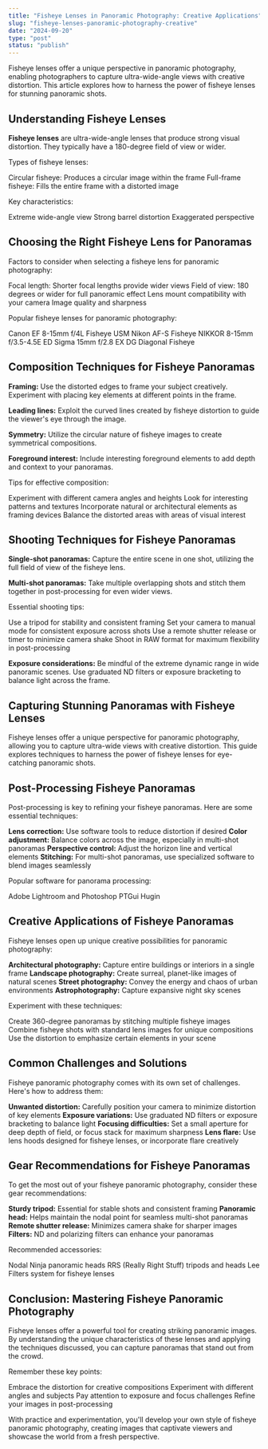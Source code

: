 ```yaml
---
title: "Fisheye Lenses in Panoramic Photography: Creative Applications"
slug: "fisheye-lenses-panoramic-photography-creative"
date: "2024-09-20"
type: "post"
status: "publish"
---
```


Fisheye lenses offer a unique perspective in panoramic photography, enabling photographers to capture ultra-wide-angle views with creative distortion. This article explores how to harness the power of fisheye lenses for stunning panoramic shots.

## Understanding Fisheye Lenses

**Fisheye lenses** are ultra-wide-angle lenses that produce strong visual distortion. They typically have a 180-degree field of view or wider.

Types of fisheye lenses:

Circular fisheye: Produces a circular image within the frame
Full-frame fisheye: Fills the entire frame with a distorted image

Key characteristics:

Extreme wide-angle view
Strong barrel distortion
Exaggerated perspective

## Choosing the Right Fisheye Lens for Panoramas

Factors to consider when selecting a fisheye lens for panoramic photography:

Focal length: Shorter focal lengths provide wider views
Field of view: 180 degrees or wider for full panoramic effect
Lens mount compatibility with your camera
Image quality and sharpness

Popular fisheye lenses for panoramic photography:

Canon EF 8-15mm f/4L Fisheye USM
Nikon AF-S Fisheye NIKKOR 8-15mm f/3.5-4.5E ED
Sigma 15mm f/2.8 EX DG Diagonal Fisheye

## Composition Techniques for Fisheye Panoramas

**Framing:** Use the distorted edges to frame your subject creatively. Experiment with placing key elements at different points in the frame.

**Leading lines:** Exploit the curved lines created by fisheye distortion to guide the viewer's eye through the image.

**Symmetry:** Utilize the circular nature of fisheye images to create symmetrical compositions.

**Foreground interest:** Include interesting foreground elements to add depth and context to your panoramas.

Tips for effective composition:

Experiment with different camera angles and heights
Look for interesting patterns and textures
Incorporate natural or architectural elements as framing devices
Balance the distorted areas with areas of visual interest

## Shooting Techniques for Fisheye Panoramas

**Single-shot panoramas:** Capture the entire scene in one shot, utilizing the full field of view of the fisheye lens.

**Multi-shot panoramas:** Take multiple overlapping shots and stitch them together in post-processing for even wider views.

Essential shooting tips:

Use a tripod for stability and consistent framing
Set your camera to manual mode for consistent exposure across shots
Use a remote shutter release or timer to minimize camera shake
Shoot in RAW format for maximum flexibility in post-processing

**Exposure considerations:** Be mindful of the extreme dynamic range in wide panoramic scenes. Use graduated ND filters or exposure bracketing to balance light across the frame.

## Capturing Stunning Panoramas with Fisheye Lenses

Fisheye lenses offer a unique perspective for panoramic photography, allowing you to capture ultra-wide views with creative distortion. This guide explores techniques to harness the power of fisheye lenses for eye-catching panoramic shots.

## Post-Processing Fisheye Panoramas

Post-processing is key to refining your fisheye panoramas. Here are some essential techniques:

**Lens correction:** Use software tools to reduce distortion if desired
**Color adjustment:** Balance colors across the image, especially in multi-shot panoramas
**Perspective control:** Adjust the horizon line and vertical elements
**Stitching:** For multi-shot panoramas, use specialized software to blend images seamlessly

Popular software for panorama processing:

Adobe Lightroom and Photoshop
PTGui
Hugin

## Creative Applications of Fisheye Panoramas

Fisheye lenses open up unique creative possibilities for panoramic photography:

**Architectural photography:** Capture entire buildings or interiors in a single frame
**Landscape photography:** Create surreal, planet-like images of natural scenes
**Street photography:** Convey the energy and chaos of urban environments
**Astrophotography:** Capture expansive night sky scenes

Experiment with these techniques:

Create 360-degree panoramas by stitching multiple fisheye images
Combine fisheye shots with standard lens images for unique compositions
Use the distortion to emphasize certain elements in your scene

## Common Challenges and Solutions

Fisheye panoramic photography comes with its own set of challenges. Here's how to address them:

**Unwanted distortion:** Carefully position your camera to minimize distortion of key elements
**Exposure variations:** Use graduated ND filters or exposure bracketing to balance light
**Focusing difficulties:** Set a small aperture for deep depth of field, or focus stack for maximum sharpness
**Lens flare:** Use lens hoods designed for fisheye lenses, or incorporate flare creatively

## Gear Recommendations for Fisheye Panoramas

To get the most out of your fisheye panoramic photography, consider these gear recommendations:

**Sturdy tripod:** Essential for stable shots and consistent framing
**Panoramic head:** Helps maintain the nodal point for seamless multi-shot panoramas
**Remote shutter release:** Minimizes camera shake for sharper images
**Filters:** ND and polarizing filters can enhance your panoramas

Recommended accessories:

Nodal Ninja panoramic heads
RRS (Really Right Stuff) tripods and heads
Lee Filters system for fisheye lenses

## Conclusion: Mastering Fisheye Panoramic Photography

Fisheye lenses offer a powerful tool for creating striking panoramic images. By understanding the unique characteristics of these lenses and applying the techniques discussed, you can capture panoramas that stand out from the crowd.

Remember these key points:

Embrace the distortion for creative compositions
Experiment with different angles and subjects
Pay attention to exposure and focus challenges
Refine your images in post-processing

With practice and experimentation, you'll develop your own style of fisheye panoramic photography, creating images that captivate viewers and showcase the world from a fresh perspective.